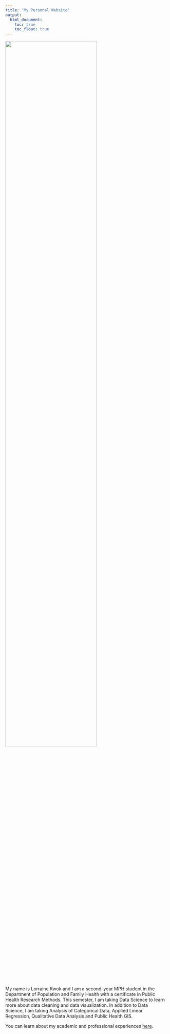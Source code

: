 ```yaml
---
title: "My Personal Website"
output: 
  html_document:
    toc: true
    toc_float: true
---
```


<img src="image/flower.JPG" style="width:75%">

My name is Lorraine Kwok and I am a second-year MPH student in the Department of Population and Family Health with a certificate in Public Health Research Methods. This semester, I am taking Data Science to learn more about data cleaning and data visualization. In addition to Data Science, I am taking Analysis of Categorical Data, Applied Linear Regression, Qualitative Data Analysis and Public Health GIS.

You can learn about my academic and professional experiences [here](about.html).
